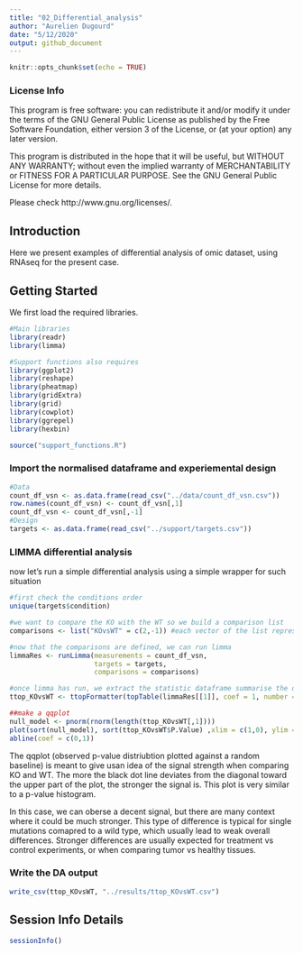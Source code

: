 ```yaml
---
title: "02_Differential_analysis"
author: "Aurelien Dugourd"
date: "5/12/2020"
output: github_document
---
```


```r
knitr::opts_chunk$set(echo = TRUE)
```

### License Info

This program is free software: you can redistribute it and/or modify it under 
the terms of the GNU General Public License as published by the Free Software 
Foundation, either version 3 of the License, or (at your option) any later 
version.

This program is distributed in the hope that it will be useful, but WITHOUT ANY 
WARRANTY; without even the implied warranty of MERCHANTABILITY or FITNESS FOR 
A PARTICULAR PURPOSE. See the GNU General Public License for more details.

Please check http://www.gnu.org/licenses/.

## Introduction

Here we present examples of differential analysis of omic dataset, 
using RNAseq for the present case.

## Getting Started

We first load the required libraries. 

```r
#Main libraries
library(readr)
library(limma)

#Support functions also requires
library(ggplot2)
library(reshape)
library(pheatmap)
library(gridExtra)
library(grid)
library(cowplot)
library(ggrepel)
library(hexbin)

source("support_functions.R")
```

### Import the normalised dataframe and experiemental design

```r
#Data
count_df_vsn <- as.data.frame(read_csv("../data/count_df_vsn.csv"))
row.names(count_df_vsn) <- count_df_vsn[,1]
count_df_vsn <- count_df_vsn[,-1]
#Design
targets <- as.data.frame(read_csv("../support/targets.csv"))
```

### LIMMA differential analysis
now let's run a simple differential analysis using a simple wrapper for such situation

```r
#first check the conditions order
unique(targets$condition)

#we want to compare the KO with the WT so we build a comparison list
comparisons <- list("KOvsWT" = c(2,-1)) #each vector of the list represent the contrasts, here we substract the first condition (-1) to the second one (2)

#now that the comparisons are defined, we can run limma
limmaRes <- runLimma(measurements = count_df_vsn, 
                     targets = targets, 
                     comparisons = comparisons)

#once limma has run, we extract the statistic dataframe summarise the differential analysis
ttop_KOvsWT <- ttopFormatter(topTable(limmaRes[[1]], coef = 1, number = length(count_df_vsn[,1]), adjust.method = "fdr"))

##make a qqplot
null_model <- pnorm(rnorm(length(ttop_KOvsWT[,1])))
plot(sort(null_model), sort(ttop_KOvsWT$P.Value) ,xlim = c(1,0), ylim = c(1,0)) #not bad, not great, let's proceed
abline(coef = c(0,1))
```

The qqplot (observed p-value distriubtion plotted against a random baseline) is meant to give usan idea of the signal strength when comparing KO and WT. The more the black dot line deviates from the diagonal toward the upper part of the plot, the stronger the signal is. This plot is very similar to a p-value histogram.

In this case, we can oberse a decent signal, but there are many context where it could be much stronger. This type of difference is typical for single mutations comapred to a wild type, which usually lead to weak overall differences. Stronger differences are usually expected for treatment vs control experiments, or when comparing tumor vs healthy tissues.

### Write the DA output
```r
write_csv(ttop_KOvsWT, "../results/ttop_KOvsWT.csv")
```

## Session Info Details

```r
sessionInfo()
```






